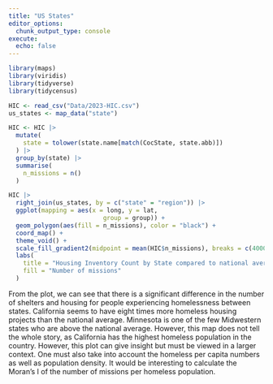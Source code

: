 ```yaml
---
title: "US States"
editor_options: 
  chunk_output_type: console
execute:
  echo: false
---
```


```r
library(maps)
library(viridis)
library(tidyverse)
library(tidycensus)
```

```r
HIC <- read_csv("Data/2023-HIC.csv")
us_states <- map_data("state")

HIC <- HIC |> 
  mutate(
    state = tolower(state.name[match(CocState, state.abb)])
  ) |> 
  group_by(state) |> 
  summarise(
    n_missions = n()
  )
```

```r
HIC |>
  right_join(us_states, by = c("state" = "region")) |> 
  ggplot(mapping = aes(x = long, y = lat,
                          group = group)) + 
  geom_polygon(aes(fill = n_missions), color = "black") + 
  coord_map() + 
  theme_void() +  
  scale_fill_gradient2(midpoint = mean(HIC$n_missions), breaks = c(4000, 3000, 2000, 1000, 566), labels = c(4000, 3000, 2000, 1000, "556 (National Average)")) +
  labs(
    title = "Housing Inventory Count by State compared to national average",
    fill = "Number of missions"
  )
```

From the plot, we can see that there is a significant difference in the number of shelters and housing for people experiencing homelessness between states. California seems to have eight times more homeless housing projects than the national average. Minnesota is one of the few Midwestern states who are above the national average. However, this map does not tell the whole story, as California has the highest homeless population in the country. However, this plot can give insight but must be viewed in a larger context. One must also take into account the homeless per capita numbers as well as population density. It would be interesting to calculate the Moran's I of the number of missions per homeless population.
